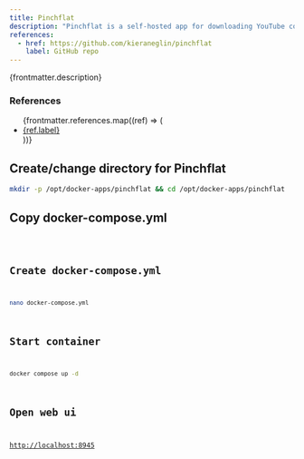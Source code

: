 ```yaml
---
title: Pinchflat
description: "Pinchflat is a self-hosted app for downloading YouTube content built using yt-dlp. It's designed to be lightweight, self-contained and easy to use."
references:
  - href: https://github.com/kieraneglin/pinchflat
    label: GitHub repo
---
```



<p>{frontmatter.description}</p>

### References

<ul>
  {frontmatter.references.map((ref) => (
    <li>
      <a href={ref.href}>{ref.label}</a>
    </li>
  ))}
</ul>

## Create/change directory for Pinchflat

```sh
mkdir -p /opt/docker-apps/pinchflat && cd /opt/docker-apps/pinchflat
```

## Copy docker-compose.yml

<Code lang="yml" title="docker-compose.yml" code={yaml} />

## Create docker-compose.yml

```sh
nano docker-compose.yml
```

## Start container

```sh
docker compose up -d
```

## Open web ui

[http://localhost:8945](http://localhost:8945)
